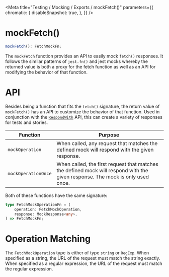 
<Meta
    title="Testing / Mocking / Exports / mockFetch()"
    parameters={{
        chromatic: {
            disableSnapshot: true,
        },
    }}
/>

# mockFetch()

```ts
mockFetch(): FetchMockFn;
```

The `mockFetch` function provides an API to easily mock `fetch()` responses. It follows the similar patterns of `jest.fn()` and jest mocks whereby the returned value is both a proxy for the fetch function as well as an API for modifying the behavior of that function.

# API

Besides being a function that fits the `fetch()` signature, the return value of `mockFetch()` has an API to customize the behavior of that function. Used in conjunction with the [`RespondWith`](/docs/testing-mocking-exports-respondwith--page) API, this can create a variety of responses for tests and stories.

| Function            | Purpose                                                                                                                        |
| ------------------- | ------------------------------------------------------------------------------------------------------------------------------ |
| `mockOperation`     | When called, any request that matches the defined mock will respond with the given response.                                   |
| `mockOperationOnce` | When called, the first request that matches the defined mock will respond with the given response. The mock is only used once. |

Both of these functions have the same signature:

```ts
type FetchMockOperationFn = (
    operation: FetchMockOperation,
    response: MockResponse<any>,
) => FetchMockFn;
```

# Operation Matching

The `FetchMockOperation` type is either of type `string` or `RegExp`. When specified as a string, the URL of the request must match the string exactly. When specified as a regular expression, the URL of the request must match the regular expression.
